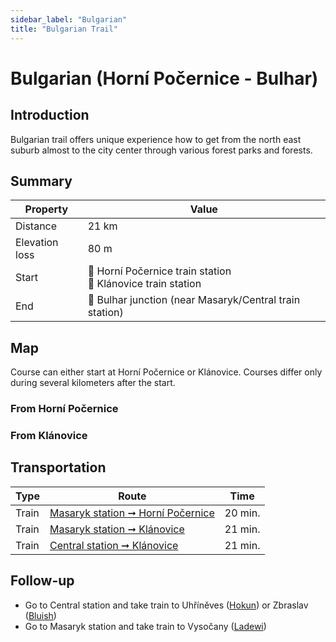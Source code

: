 ```yaml
---
sidebar_label: "Bulgarian"
title: "Bulgarian Trail"
---
```


# Bulgarian (Horní Počernice - Bulhar)

## Introduction

Bulgarian trail offers unique experience how to get from the north east suburb almost to the city center through various forest parks and forests.

## Summary

| Property | Value |
| --- | --- |
| Distance | 21 km |
| Elevation loss | 80 m |
| Start | 📍 Horní Počernice train station <br /> 📍 Klánovice train station |
| End | 📍 Bulhar junction (near Masaryk/Central train station) |

## Map

Course can either start at Horní Počernice or Klánovice. Courses differ only during several kilometers after the start.

### From Horní Počernice

<MapyCzEmbeddedPath id="perujefohe"></MapyCzEmbeddedPath>

### From Klánovice

<MapyCzEmbeddedPath id="lumejotuga"></MapyCzEmbeddedPath>

## Transportation

| Type | Route | Time |
| --- | --- | --- |
| Train | [Masaryk station ➞ Horní Počernice](https://idos.idnes.cz/vlakyautobusymhdvse/spojeni/vysledky/?f=Praha%20Masarykovo%20n.&fc=100003&t=Praha-Hor.Po%C4%8Dernice&tc=100003&direct=true&af=true&trt=150,151,152,153&fcs=3 "See timetable") | 20 min. |
| Train | [Masaryk station ➞ Klánovice](https://idos.idnes.cz/vlakyautobusymhdvse/spojeni/vysledky/?f=Praha%20Masarykovo%20n.&fc=100003&t=Praha-Kl%C3%A1novice&tc=100003&direct=true&af=true&trt=150,151,152,153&fcs=3 "See timetable") | 21 min. |
| Train | [Central station ➞ Klánovice](https://idos.idnes.cz/vlakyautobusymhdvse/spojeni/vysledky/?f=Praha%20hl.n.&fc=100003&t=Praha-Kl%C3%A1novice&tc=100003&direct=true&af=true&trt=150,151,152,153&fcs=3 "See timetable") | 21 min. |

## Follow-up

- Go to Central station and take train to Uhříněves ([Hokun](hokun)) or Zbraslav ([Bluish](bluish))
- Go to Masaryk station and take train to Vysočany ([Ladewi](ladewi))
